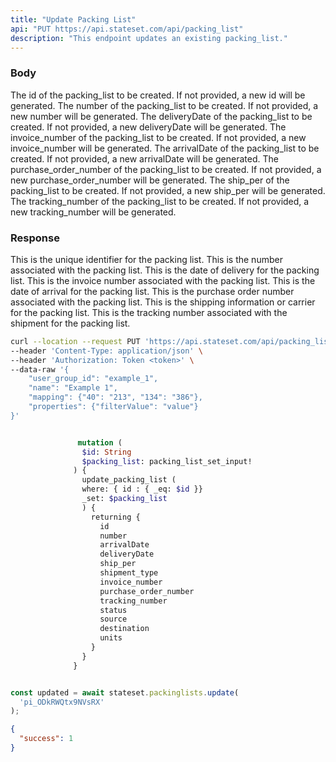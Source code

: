 ```yaml
---
title: "Update Packing List"
api: "PUT https://api.stateset.com/api/packing_list"
description: "This endpoint updates an existing packing_list."
---
```


### Body

<ParamField body="id" required="false" default="null">
  The id of the packing_list to be created. If not provided, a new id will be generated.
</ParamField>

<ParamField body="number" required="false" default="null">
  The number of the packing_list to be created. If not provided, a new number will be generated.
</ParamField>

<ParamField body="deliveryDate" required="false" default="null">
  The deliveryDate of the packing_list to be created. If not provided, a new deliveryDate will be generated.
</ParamField>

<ParamField body="invoice_number" required="false" default="null">
  The invoice_number of the packing_list to be created. If not provided, a new invoice_number will be generated.
</ParamField>

<ParamField body="arrivalDate" required="false" default="null">
  The arrivalDate of the packing_list to be created. If not provided, a new arrivalDate will be generated.
</ParamField>

<ParamField body="purchase_order_number" required="false" default="null">
  The purchase_order_number of the packing_list to be created. If not provided, a new purchase_order_number will be generated.
</ParamField>

<ParamField body="ship_per" required="false" default="null">
  The ship_per of the packing_list to be created. If not provided, a new ship_per will be generated.
</ParamField>

<ParamField body="tracking_number" required="false" default="null">
  The tracking_number of the packing_list to be created. If not provided, a new tracking_number will be generated.
</ParamField>

### Response

<ResponseField body="id" type="string">
  This is the unique identifier for the packing list.
</ResponseField>

<ResponseField body="number" type="string">
  This is the number associated with the packing list.
</ResponseField>

<ResponseField body="deliveryDate" type="string">
  This is the date of delivery for the packing list.
</ResponseField>

<ResponseField body="invoice_number" type="string">
  This is the invoice number associated with the packing list.
</ResponseField>

<ResponseField body="arrivalDate" type="string">
  This is the date of arrival for the packing list.
</ResponseField>

<ResponseField body="purchase_order_number" type="string">
  This is the purchase order number associated with the packing list.
</ResponseField>

<ResponseField body="ship_per" type="string">
  This is the shipping information or carrier for the packing list.
</ResponseField>

<ResponseField body="tracking_number" type="string">
  This is the tracking number associated with the shipment for the packing list.
</ResponseField>

<RequestExample>

```bash cURL
curl --location --request PUT 'https://api.stateset.com/api/packing_list' \
--header 'Content-Type: application/json' \
--header 'Authorization: Token <token>' \
--data-raw '{
    "user_group_id": "example_1",
    "name": "Example 1",
    "mapping": {"40": "213", "134": "386"},
    "properties": {"filterValue": "value"}
}'
```

```graphQL GraphQL

               mutation (
                $id: String
                $packing_list: packing_list_set_input!
              ) {
                update_packing_list (
                where: { id : { _eq: $id }}
                _set: $packing_list
                ) {
                  returning {
                    id
                    number
                    arrivalDate
                    deliveryDate
                    ship_per
                    shipment_type
                    invoice_number
                    purchase_order_number
                    tracking_number
                    status
                    source
                    destination
                    units
                  }
                }
              }


```

```javascript Node.js

const updated = await stateset.packinglists.update(
  'pi_ODkRWQtx9NVsRX'
);

```




</RequestExample>



<ResponseExample>

```json Response
{
  "success": 1
}

```

</ResponseExample>
